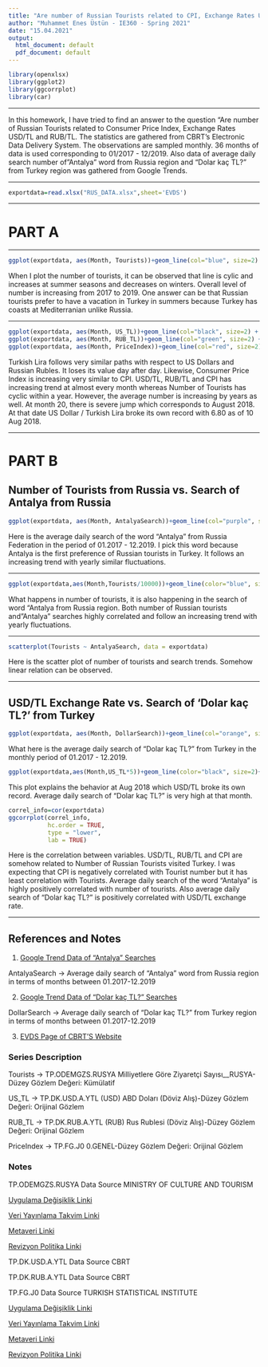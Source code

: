 ```yaml
---
title: "Are number of Russian Tourists related to CPI, Exchange Rates USD/TL and RUB/TL?"
author: "Muhammet Enes Üstün - IE360 - Spring 2021"
date: "15.04.2021"
output:
  html_document: default
  pdf_document: default
---
```



```r
library(openxlsx)
library(ggplot2)
library(ggcorrplot)
library(car)
```

---

In this homework, I have tried to find an answer to the question "Are number of Russian Tourists related to Consumer Price Index, Exchange Rates USD/TL and RUB/TL. The statistics are gathered from CBRT's Electronic Data Delivery System. The observations are sampled monthly. 36 months of data is used corresponding to 01/2017 - 12/2019. Also data of average daily search number of "Antalya" word from Russia region and "Dolar kaç TL?" from Turkey region was gathered from Google Trends.
      
---      
      
```r
exportdata=read.xlsx("RUS_DATA.xlsx",sheet='EVDS')
```
      
---

# PART A   

---      

```r
ggplot(exportdata, aes(Month, Tourists))+geom_line(col="blue", size=2) + geom_smooth(method = "lm")
```

When I plot the number of tourists, it can be observed that line is cylic and increases at summer seasons and decreases on winters. Overall level of number is increasing from 2017 to 2019. One answer can be that Russian tourists prefer to have a vacation in Turkey in summers because Turkey has coasts at Mediterranian unlike Russia.
      
---      
      
```r
ggplot(exportdata, aes(Month, US_TL))+geom_line(col="black", size=2) + geom_smooth(method = "lm")
ggplot(exportdata, aes(Month, RUB_TL))+geom_line(col="green", size=2) + geom_smooth(method = "lm")
ggplot(exportdata, aes(Month, PriceIndex))+geom_line(col="red", size=2) + geom_smooth(method = "lm")+ylab("CPI (Consumer Price Index)")

```


Turkish Lira follows very similar paths with respect to US Dollars and Russian Rubles. It loses its value day after day. Likewise, Consumer Price Index is increasing very similar to CPI. USD/TL, RUB/TL and CPI has increasing trend at almost every month whereas Number of Tourists has cyclic within a year. However, the average number is increasing by years as well. At month 20, there is severe jump which corresponds to August 2018. At that date US Dollar / Turkish Lira broke its own record with 6.80 as of 10 Aug 2018.
       
---

# PART B

## Number of Tourists from Russia vs. Search of Antalya from Russia

```r
ggplot(exportdata, aes(Month, AntalyaSearch))+geom_line(col="purple", size=2) + geom_smooth(method = "lm")
```
   
Here is the average daily search of the word "Antalya" from Russia Federation in the period of 01.2017 - 12.2019. I pick this word because Antalya is the first preference of Russian tourists in Turkey. It follows an increasing trend with yearly similar fluctuations.

---


```r
ggplot(exportdata,aes(Month,Tourists/10000))+geom_line(color="blue", size=2)+geom_line(aes(Month,AntalyaSearch),color="purple",size=2)+labs(y="Number of Tourists/10000 and Antalya Search")
```
      
What happens in number of tourists, it is also happening in the search of word "Antalya from Russia region. Both number of Russian tourists and "Antalya" searches highly correlated and follow an increasing trend with yearly fluctuations.

---


```r
scatterplot(Tourists ~ AntalyaSearch, data = exportdata)
```


Here is the scatter plot of number of tourists and search trends. Somehow linear relation can be observed.

---

## USD/TL Exchange Rate vs. Search of 'Dolar kaç TL?' from Turkey

```r
ggplot(exportdata, aes(Month, DollarSearch))+geom_line(col="orange", size=2) + geom_smooth(method = "lm")+ylab("'Dolar kaç TL?' Searches")
```

What here is the average daily search of "Dolar kaç TL?" from Turkey in the monthly period of 01.2017 - 12.2019.

```r
ggplot(exportdata,aes(Month,US_TL*5))+geom_line(color="black", size=2)+geom_line(aes(Month,DollarSearch),color="orange",size=2)+ylab("(USD/TL Rate*5) and 'Dolar kaç TL?' Search")+ scale_color_discrete(name = "Y series", labels = c("Y2", "Y1"))

```

This plot explains the behavior at Aug 2018 which USD/TL broke its own record. Average daily search of "Dolar kaç TL?" is very high at that month.

```r
correl_info=cor(exportdata)
ggcorrplot(correl_info, 
           hc.order = TRUE, 
           type = "lower",
           lab = TRUE)
```


Here is the correlation between variables. USD/TL, RUB/TL and CPI are somehow related to Number of Russian Tourists visited Turkey. I was expecting that CPI is negatively correlated with Tourist number but it has least correlation with Tourists. Average daily search of the word "Antalya" is highly positively correlated with number of tourists. Also average daily search of "Dolar kaç TL?" is positively correlated with USD/TL exchange rate.

---

## References and Notes

1. [Google Trend Data of "Antalya" Searches](https://trends.google.com/trends/explore?date=2017-01-01%202019-12-31&geo=RU&q=antalya)

AntalyaSearch -> Average daily search of "Antalya" word from Russia region in terms of months between 01.2017-12.2019

2. [Google Trend Data of "Dolar kaç TL?" Searches](https://trends.google.com/trends/explore?date=2017-01-01%202019-12-31&geo=TR&q=dolar%20ka%C3%A7%20tl)

DollarSearch -> Average daily search of "Dolar kaç TL?" from Turkey region in terms of months between 01.2017-12.2019

3. [EVDS Page of CBRT'S Website](https://evds2.tcmb.gov.tr/index.php?/evds/serieMarket)

### Series Description

Tourists -> TP.ODEMGZS.RUSYA	  Milliyetlere Göre Ziyaretçi Sayısı__RUSYA-Düzey	Gözlem Değeri: Kümülatif

US_TL -> TP.DK.USD.A.YTL	(USD) ABD Doları (Döviz Alış)-Düzey	Gözlem Değeri: Orijinal Gözlem

RUB_TL -> TP.DK.RUB.A.YTL	(RUB) Rus Rublesi (Döviz Alış)-Düzey	Gözlem Değeri: Orijinal Gözlem

PriceIndex -> TP.FG.J0	0.GENEL-Düzey	Gözlem Değeri: Orijinal Gözlem
		
### Notes		
TP.ODEMGZS.RUSYA	Data Source	MINISTRY OF CULTURE AND TOURISM

[Uygulama Değişiklik Linki](http://www.tcmb.gov.tr/wps/wcm/connect/TR/TCMB+TR/Main+Menu/Istatistikler/Odemeler+Dengesi+ve+Ilgili+Istatistikler/Odemeler+Dengesi+Istatistikleri/Uygulama+Test/) 
  
[Veri Yayınlama Takvim Linki](http://www3.tcmb.gov.tr/veriyaytakvim/takvim.php)
	
[Metaveri Linki](http://www.tcmb.gov.tr/wps/wcm/connect/0ab87526-c290-4bdd-94d4-b8e99e70eba9/BOPMetaveri.pdf?MOD=AJPERES&CACHEID=ROOTWORKSPACE-0ab87526-c290-4bdd-94d4-b8e99e70eba9-mcFYR7h)
	
[Revizyon Politika Linki](http://www.tcmb.gov.tr/wps/wcm/connect/6f18f19b-17c7-43cb-8c80-55b5fb4c67f4/RevizyonPolitikas%C4%B1.pdf?MOD=AJPERES&CACHEID=ROOTWORKSPACE-6f18f19b-17c7-43cb-8c80-55b5fb4c67f4-m5h8na2)
	
TP.DK.USD.A.YTL	Data Source	CBRT

TP.DK.RUB.A.YTL	Data Source	CBRT

TP.FG.J0	Data Source	TURKISH STATISTICAL INSTITUTE

[Uygulama Değişiklik Linki](http://www.tuik.gov.tr/PreTablo.do?alt_id=114)
  
[Veri Yayınlama Takvim Linki](http://www.tuik.gov.tr/takvim/tkvim.zul#tb1)
	
[Metaveri Linki](http://www.tuik.gov.tr/PreTablo.do?alt_id=114)
	
[Revizyon Politika Linki](http://www.tuik.gov.tr/PreTablo.do?alt_id=114)

